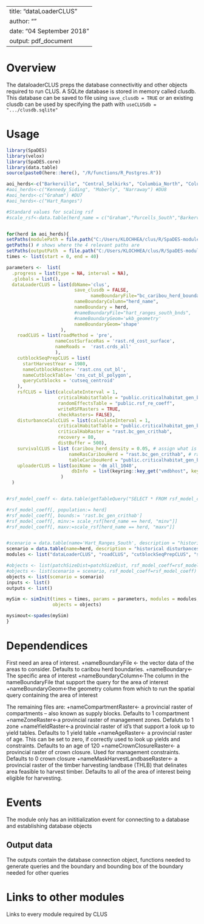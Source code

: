 <!--
Copyright 2020 Province of British Columbia
 
Licensed under the Apache License, Version 2.0 (the "License");
you may not use this file except in compliance with the License.
You may obtain a copy of the License at
 
http://www.apache.org/licenses/LICENSE-2.0
 
Unless required by applicable law or agreed to in writing, software distributed under the License is distributed on an "AS IS" BASIS,
WITHOUT WARRANTIES OR CONDITIONS OF ANY KIND, either express or implied.
See the License for the specific language governing permissions and limitations under the License.-->

---
title: "dataLoaderCLUS"
author: ""
date: "04 September 2018"
output: pdf_document
---

# Overview

The dataloaderCLUS preps the database connectivitiy and other objects required to run CLUS. A SQLite database is stored in memory called clusdb. This database can be saved to file using `save_clusdb = TRUE` or an existing clusdb can be used by specifying the path with `useCLUSdb = ".../clusdb.sqlite"`


# Usage

```r
library(SpaDES)
library(velox)
library(SpaDES.core)
library(data.table)
source(paste0(here::here(), "/R/functions/R_Postgres.R"))

aoi_herds<-c("Barkerville", "Central_Selkirks", "Columbia_North", "Columbia_South", "Groundhog", "Narrow_Lake", "North_Cariboo", "Purcells_South","Purcell_Central", "South_Selkirks","Wells_Gray_North", "Wells_Gray_South") #DU9
#aoi_herds<-c("Kennedy_Siding", "Moberly", "Narraway") #DU8
#aoi_herds<-c("Graham") #DU7
#aoi_herds<-c("Hart_Ranges")

#Standard values for scaling rsf
#scale_rsf<-data.table(herd_name = c("Graham","Purcells_South","Barkerville","Central_Selkirks","Central_Rockies","Columbia_North","Columbia_South","Frisby_Boulder","Groundhog","Hart_Ranges","Narrow_Lake","North_Cariboo","South_Selkirks","Wells_Gray_North","Wells_Gray_South","Kennedy_Siding","Moberly","Narraway", "Purcell_Central"),minv=c(0.02661948,0.06266979,0.05392171,0.03799885,0.03801286,0.0487691,0.04730855,0.06147054,0.05599202,0.03572763,0.05730409,0.03987817,0.03995903, 0.0238606, 0.034116,0.02274269,0.02198394,0.01151656,0.05296088), maxv =c(0.8703865, 0.2027866,0.1510717,0.5228453,0.296431,0.7164107,0.4480757,0.3119703,0.4411238,0.1800473,0.1180433,0.495245,0.5252465,0.4278086,0.9800901,0.2208816,0.1985523,0.9751709,0.6806737))


for(herd in aoi_herds){
setPaths(modulePath = file.path("C:/Users/KLOCHHEA/clus/R/SpaDES-modules"))
getPaths() # shows where the 4 relevant paths are
setPaths(outputPath  = file.path("C:/Users/KLOCHHEA/clus/R/SpaDES-modules/dataLoaderCLUS/outputs"))  
times <- list(start = 0, end = 40)

parameters <-  list(
  .progress = list(type = NA, interval = NA),
  .globals = list(),
  dataLoaderCLUS = list(dbName='clus',
                         save_clusdb = FALSE,
                               nameBoundaryFile="bc_caribou_herd_boundary_v20200507",
                         nameBoundaryColumn="herd_name",
                         nameBoundary = herd,
                         #nameBoundaryFile="hart_ranges_south_bnds",
                         #nameBoundaryGeom='wkb_geometry'
                         nameBoundaryGeom='shape'
                    ),
    roadCLUS = list(roadMethod = 'pre', 
                  nameCostSurfaceRas = 'rast.rd_cost_surface', 
                  nameRoads =  'rast.crds_all'
                  ),
    cutblockSeqPrepCLUS = list(
      startHarvestYear = 1980,
      nameCutblockRaster= 'rast.cns_cut_bl',
      nameCutblockTable= 'cns_cut_bl_polygon',
      queryCutblocks = 'cutseq_centroid'
    ),
    rsfCLUS = list(calculateInterval = 1, 
                   criticalHabitatTable = "public.criticalhabitat_gen_bc_vat",
                   randomEffectsTable = "public.rsf_re_coeff",
                   writeRSFRasters = TRUE,
                   checkRasters= FALSE),
    disturbanceCalcCLUS = list(calculateInterval = 1, 
                   criticalHabitatTable = "public.criticalhabitat_gen_bc_vat",
                   criticalHabRaster = "rast.bc_gen_crithab",
                   recovery = 80,
                   distBuffer = 500),
    survivalCLUS = list (caribou_herd_density = 0.05, # assign what is appropriate for the herd
                       nameRasCaribouHerd = "rast.bc_gen_crithab", # raster of herd boundaries
                       tableCaribouHerd = "public.criticalhabitat_gen_bc_vat"),
    uploaderCLUS = list(aoiName = 'dm_all_1040',
                        dbInfo  = list(keyring::key_get("vmdbhost", keyring="postgreSQL"), keyring::key_get("vmdbuser", keyring="postgreSQL"), keyring::key_get("vmdbpass", keyring="postgreSQL"),  keyring::key_get("vmdbname", keyring="postgreSQL"))
                    )
  )


#rsf_model_coeff <- data.table(getTableQuery("SELECT * FROM rsf_model_coeff WHERE population = 'DU9' and  species = 'caribou' and season IN ('A')"))

#rsf_model_coeff[, population:= herd]
#rsf_model_coeff[, bounds:= 'rast.bc_gen_crithab']
#rsf_model_coeff[, minv:= scale_rsf[herd_name == herd, "minv"]]
#rsf_model_coeff[, maxv:=scale_rsf[herd_name == herd, "maxv"]]


#scenario = data.table(name='Hart_Ranges_South', description = "historical disturbances")
scenario = data.table(name=herd, description = "historical disturbances")
modules <- list("dataLoaderCLUS", "roadCLUS", "cutblockSeqPrepCLUS", "survivalCLUS", "disturbanceCalcCLUS", "uploaderCLUS")

#objects <- list(patchSizeDist=patchSizeDist, rsf_model_coeff=rsf_model_coeff , scenario = scenario)
#objects <- list(scenario = scenario, rsf_model_coeff=rsf_model_coeff)
objects <- list(scenario = scenario)
inputs <- list()
outputs <- list()

mySim <- simInit(times = times, params = parameters, modules = modules,
                 objects = objects)

mysimout<-spades(mySim)
}
```

# Dependendices

First need an area of interest.
+nameBoundaryFile <- the vector data of the areas to consider. Defaults to caribou herd boundaries.
+nameBoundary<-The specific area of interest
+nameBoundaryColumn<-The column in the nameBoundaryFile that support the query for the area of interest
+nameBoundaryGeom<-the geometry column from which to run the spatial query containing the area of interest

The remaining files are:
+nameCompartmentRaster<- a provincial raster of compartments -- also known as supply blocks. Defaults to 1 compartment
+nameZoneRaster<-a provincial raster of management zones. Defaluts to 1 zone
+nameYieldRaster<-a provincial raster of id's that support a look up to yield tables. Defaults to 1 yield table
+nameAgeRaster<- a provincial raster of age. This can be set to zero, if correctly used to look up yields and constraints. Defaults to an age of 120
+nameCrownClosureRaster<- a provincial raster of crown closure. Used for management constraints. Defaults to 0 crown closure
+nameMaskHarvestLandbaseRaster<- a provincial raster of the timber harvesting landbase (THLB) that delinates area feasible to harvest timber. Defaults to all of the area of interest being eligible for harvesting.

# Events

The module only has an inititialization event for connecting to a database and establishing database objects


## Output data

The outputs contain the database connection object, functions needed to generate queries and the boundary and bounding box of the boundary needed for other queries

# Links to other modules

Links to every module required by CLUS

